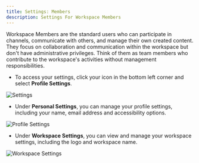 ```yaml
---
title: Settings: Members
description: Settings For Workspace Members
---
```


Workspace Members are the standard users who can participate in channels, communicate with others, and manage their own created content. They focus on collaboration and communication within the workspace but don't have administrative privileges. Think of them as team members who contribute to the workspace's activities without management responsibilities.

- To access your settings, click your icon in the bottom left corner and select **Profile Settings**.

![Settings](/images/member1.png)

- Under **Personal Settings**, you can manage your profile settings, including your name, email address and accessibility options.

![Profile Settings](/images/member2.png)

- Under **Workspace Settings**, you can view and manage your workspace settings, including the logo and workspace name.

![Workspace Settings](/images/member3.png)
